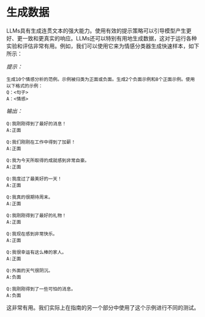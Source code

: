 # 生成数据
LLMs具有生成连贯文本的强大能力。使用有效的提示策略可以引导模型产生更好、更一致和更真实的响应。LLMs还可以特别有用地生成数据，这对于运行各种实验和评估非常有用。例如，我们可以使用它来为情感分类器生成快速样本，如下所示：

*提示：*
```
生成10个情感分析的范例。示例被归类为正面或负面。生成2个负面示例和8个正面示例。使用以下格式的示例：
Q：<句子>
A：<情感>
```

*输出：*
```
Q:我刚刚得到了最好的消息！
A:正面

Q:我们刚刚在工作中得到了加薪！
A:正面

Q:我为今天所取得的成就感到非常自豪。
A:正面

Q:我度过了最美好的一天！
A:正面

Q:我真的很期待周末。
A:正面

Q:我刚刚得到了最好的礼物！
A:正面

Q:我现在感到非常快乐。
A:正面

Q:我很幸运有这么棒的家人。
A:正面

Q:外面的天气很阴沉。
A:负面

Q:我刚刚得到了一些可怕的消息。
A:负面
```

这非常有用。我们实际上在指南的另一个部分中使用了这个示例进行不同的测试。